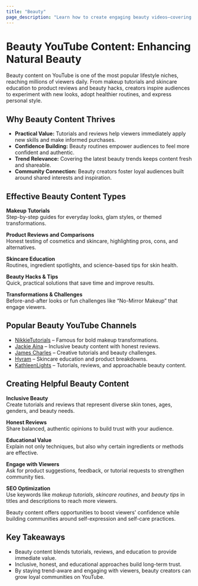 ```yaml
---
title: "Beauty"
page_description: "Learn how to create engaging beauty videos—covering tutorials, product reviews, skincare routines, and inclusive beauty practices."
---
```


# Beauty YouTube Content: Enhancing Natural Beauty

Beauty content on YouTube is one of the most popular lifestyle niches, reaching millions of viewers daily. From makeup tutorials and skincare education to product reviews and beauty hacks, creators inspire audiences to experiment with new looks, adopt healthier routines, and express personal style.

## Why Beauty Content Thrives

- **Practical Value:** Tutorials and reviews help viewers immediately apply new skills and make informed purchases.  
- **Confidence Building:** Beauty routines empower audiences to feel more confident and authentic.  
- **Trend Relevance:** Covering the latest beauty trends keeps content fresh and shareable.  
- **Community Connection:** Beauty creators foster loyal audiences built around shared interests and inspiration.  

## Effective Beauty Content Types

**Makeup Tutorials**  
Step-by-step guides for everyday looks, glam styles, or themed transformations.  

**Product Reviews and Comparisons**  
Honest testing of cosmetics and skincare, highlighting pros, cons, and alternatives.  

**Skincare Education**  
Routines, ingredient spotlights, and science-based tips for skin health.  

**Beauty Hacks & Tips**  
Quick, practical solutions that save time and improve results.  

**Transformations & Challenges**  
Before-and-after looks or fun challenges like “No-Mirror Makeup” that engage viewers.  

## Popular Beauty YouTube Channels

- [NikkieTutorials](https://www.youtube.com/@NikkieTutorials) – Famous for bold makeup transformations.  
- [Jackie Aina](https://www.youtube.com/@jackieaina) – Inclusive beauty content with honest reviews.  
- [James Charles](https://www.youtube.com/@JamesCharles) – Creative tutorials and beauty challenges.  
- [Hyram](https://www.youtube.com/@Hyram) – Skincare education and product breakdowns.  
- [KathleenLights](https://www.youtube.com/@KathleenLights) – Tutorials, reviews, and approachable beauty content.  

## Creating Helpful Beauty Content

**Inclusive Beauty**  
Create tutorials and reviews that represent diverse skin tones, ages, genders, and beauty needs.  

**Honest Reviews**  
Share balanced, authentic opinions to build trust with your audience.  

**Educational Value**  
Explain not only techniques, but also why certain ingredients or methods are effective.  

**Engage with Viewers**  
Ask for product suggestions, feedback, or tutorial requests to strengthen community ties.  

**SEO Optimization**  
Use keywords like *makeup tutorials*, *skincare routines*, and *beauty tips* in titles and descriptions to reach more viewers.  

Beauty content offers opportunities to boost viewers' confidence while building communities around self-expression and self-care practices.

## Key Takeaways

- Beauty content blends tutorials, reviews, and education to provide immediate value.  
- Inclusive, honest, and educational approaches build long-term trust.  
- By staying trend-aware and engaging with viewers, beauty creators can grow loyal communities on YouTube.  
